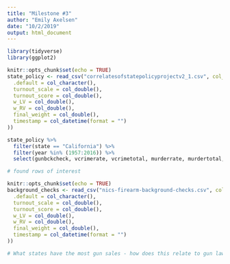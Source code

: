 ```yaml
---
title: "Milestone #3"
author: "Emily Axelsen"
date: "10/2/2019"
output: html_document
---
```

```r
library(tidyverse)
library(ggplot2)

```



```r
knitr::opts_chunk$set(echo = TRUE)
state_policy <- read_csv("correlatesofstatepolicyprojectv2_1.csv", col_types = cols(
  .default = col_character(),
  turnout_scale = col_double(),
  turnout_score = col_double(),
  w_LV = col_double(),
  w_RV = col_double(),
  final_weight = col_double(),
  timestamp = col_datetime(format = "")
))
```


```r
state_policy %>%
  filter(state == "California") %>%
  filter(year %in% (1957:2016)) %>%
  select(gunbckcheck, vcrimerate, vcrimetotal, murderrate, murdertotal, gunfree, guncontrol_assaultweapon_ban, guncontrol_licenses_dealers, guncontrol_opencarry, guncontrol_satnightspecial_ban, guncontrol_stand_your_ground)

# found rows of interest 

```


```r
knitr::opts_chunk$set(echo = TRUE)
background_checks <- read_csv("nics-firearm-background-checks.csv", col_types = cols(
  .default = col_character(),
  turnout_scale = col_double(),
  turnout_score = col_double(),
  w_LV = col_double(),
  w_RV = col_double(),
  final_weight = col_double(),
  timestamp = col_datetime(format = "")
))

# What states have the most gun sales - how does this relate to gun laws in that state

```

